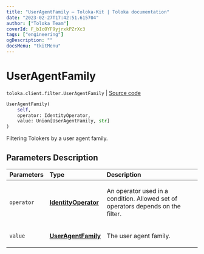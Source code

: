```yaml
---
title: "UserAgentFamily — Toloka-Kit | Toloka documentation"
date: "2023-02-27T17:42:51.615704"
author: ["Toloka Team"]
coverId: F_bIcOYF9yjrxkPZrXc3
tags: ["engineering"]
ogDescription: ""
docsMenu: "tkitMenu"
---
```


# UserAgentFamily
`toloka.client.filter.UserAgentFamily` | [Source code](https://github.com/Toloka/toloka-kit/blob/v1.1.4/src/client/filter.py#L668)

```python
UserAgentFamily(
    self,
    operator: IdentityOperator,
    value: Union[UserAgentFamily, str]
)
```

Filtering Tolokers by a user agent family.

## Parameters Description

| Parameters | Type | Description |
| :----------| :----| :-----------|
`operator`|**[IdentityOperator](/docs/toloka-kit/reference/toloka.client.primitives.operators.IdentityOperator)**|<p>An operator used in a condition. Allowed set of operators depends on the filter.</p>
`value`|**[UserAgentFamily](/docs/toloka-kit/reference/toloka.client.filter.UserAgentFamily.UserAgentFamily)**|<p>The user agent family.</p>